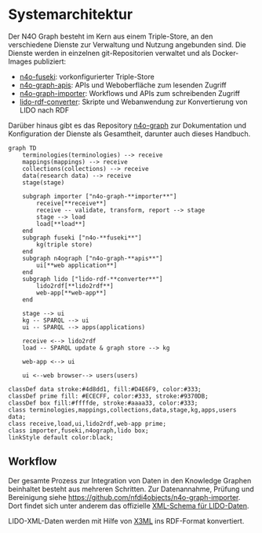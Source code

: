 # Systemarchitektur {#sec-architecture}

Der N4O Graph besteht im Kern aus einem Triple-Store, an den verschiedene Dienste zur Verwaltung und Nutzung angebunden sind. Die Dienste werden in einzelnen git-Repositorien verwaltet und als Docker-Images publiziert:

- [n4o-fuseki](https://github.com/nfdi4objects/n4o-fuseki): vorkonfigurierter Triple-Store
- [n4o-graph-apis](https://github.com/nfdi4objects/n4o-graph-apis): APIs und Weboberfläche zum lesenden Zugriff
- [n4o-graph-importer](https://github.com/nfdi4objects/n4o-graph-importer): Workflows und APIs zum schreibenden Zugriff
- [lido-rdf-converter](https://github.com/nfdi4objects/lido-rdf-converter): Skripte und Webanwendung zur Konvertierung von LIDO nach RDF

Darüber hinaus gibt es das Repository [n4o-graph](https://github.com/nfdi4objects/n4o-graph) zur Dokumentation und Konfiguration der Dienste als Gesamtheit, darunter auch dieses Handbuch.

```mermaid
graph TD
    terminologies(terminologies) --> receive
    mappings(mappings) --> receive
    collections(collections) --> receive
    data(research data) --> receive
    stage(stage)

    subgraph importer ["n4o-graph-**importer**"]
        receive[**receive**]
        receive -- validate, transform, report --> stage
        stage --> load
        load[**load**]
    end
    subgraph fuseki ["n4o-**fuseki**"]
        kg(triple store)
    end
    subgraph n4ograph ["n4o-graph-**apis**"]
        ui[**web application**]
    end
    subgraph lido ["lido-rdf-**converter**"]
        lido2rdf[**lido2rdf**]
        web-app[**web-app**]
    end

    stage --> ui
    kg -- SPARQL --> ui
    ui -- SPARQL --> apps(applications)

    receive <--> lido2rdf
    load -- SPARQL update & graph store --> kg

    web-app <--> ui

    ui <--web browser--> users(users)
    
classDef data stroke:#4d8dd1, fill:#D4E6F9, color:#333;
classDef prime fill: #ECECFF, color:#333, stroke:#9370DB;
classDef box fill:#ffffde, stroke:#aaaa33, color:#333;
class terminologies,mappings,collections,data,stage,kg,apps,users data;
class receive,load,ui,lido2rdf,web-app prime;
class importer,fuseki,n4ograph,lido box;
linkStyle default color:black;
```


## Workflow

Der gesamte Prozess zur Integration von Daten in den Knowledge Graphen beinhaltet besteht aus mehreren Schritten.
Zur Datenannahme, Prüfung und Bereinigung siehe  <https://github.com/nfdi4objects/n4o-graph-importer>.
Dort findet sich unter anderem das offizielle [XML-Schema für LIDO-Daten](https://github.com/nfdi4objects/lido-schema).

LIDO-XML-Daten werden mit Hilfe von [X3ML](https://github.com/isl/x3ml) ins RDF-Format konvertiert. 

